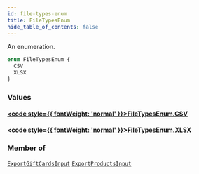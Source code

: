 ```yaml
---
id: file-types-enum
title: FileTypesEnum
hide_table_of_contents: false
---
```








An enumeration.

```graphql
enum FileTypesEnum {
  CSV
  XLSX
}
```


### Values

#### [<code style={{ fontWeight: 'normal' }}>FileTypesEnum.<b>CSV</b></code>](#) 
> 
> 

#### [<code style={{ fontWeight: 'normal' }}>FileTypesEnum.<b>XLSX</b></code>](#) 
> 
> 



### Member of

[`ExportGiftCardsInput`](../../../developer/api-reference/inputs/export-gift-cards-input)  <Badge class="secondary" text="input"/><Bullet />[`ExportProductsInput`](../../../developer/api-reference/inputs/export-products-input)  <Badge class="secondary" text="input"/>



